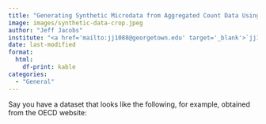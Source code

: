 ```yaml
---
title: "Generating Synthetic Microdata from Aggregated Count Data Using `synthpop` in R"
image: images/synthetic-data-crop.jpeg
author: "Jeff Jacobs"
institute: "<a href='mailto:jj1088@georgetown.edu' target='_blank'>`jj1088@georgetown.edu`</a>"
date: last-modified
format:
  html:
    df-print: kable
categories:
  - "General"
---
```


Say you have a dataset that looks like the following, for example, obtained from the OECD website:
